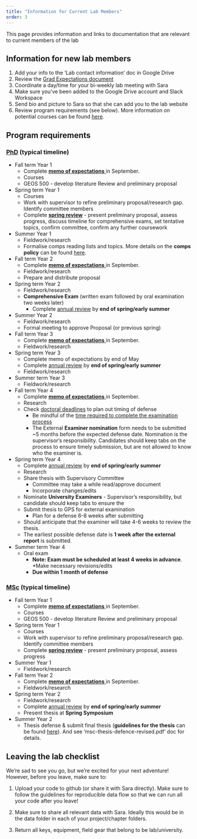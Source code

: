 ```yaml
---
title: "Information for Current Lab Members"
order: 3
---
```


This page provides information and links to documentation that are relevant to current members of the lab

## Information for new lab members

1) Add your info to the 'Lab contact information' doc in Google Drive
2) Review the <a href=../files/grad_expectations_MicrometLab_20220114.pdf>Grad Expectations document </a>
3) Coordinate a day/time for your bi-weekly lab meeting with Sara
4) Make sure you’ve been added to the Google Drive account and Slack Workspace
5) Send bio and picture to Sara so that she can add you to the lab website
6) Review program requirements (see below). More information on potential courses can be found [here](https://docs.google.com/document/d/1Aj2DghLRYhFqoIMposPYwHl772gsQ8CTwZ09oXXrJDw/edit?usp=sharing).

## Program requirements
### [PhD](https://geog.ubc.ca/graduate/phd-program/) (typical timeline)

* Fall term Year 1
  * Complete <a href=../files/Memo_of_Expectations_PhD.pdf>**memo of expectations** </a> in September. 
  * Courses
  * GEOS 500 - develop literature Review and preliminary proposal

* Spring term Year 1
  * Courses
  * Work with supervisor to refine preliminary proposal/research gap. Identify committee members 
  * Complete <a href=../files/spring-review-2.docx>**spring review**</a> - present preliminary proposal, assess progress, discuss timeline for comprehensive exams, set tentative topics, confirm committee, confirm any further coursework
  
* Summer Year 1
  * Fieldwork/research
  * Formalise comps reading lists and topics. More details on the **comps policy** can be found <a href=../files/GEOSCompsPolicy.docx>here</a>.

* Fall term Year 2
  * Complete <a href=../files/Memo_of_Expectations_PhD.pdf>**memo of expectations** </a> in September. 
  * Fieldwork/research
  * Prepare and distribute proposal

* Spring term Year 2
  * Fieldwork/research
  * **Comprehensive Exam** (written exam followed by oral examination two weeks later)
    * Complete <a href=../files/annual-review.docx>annual review</a> by **end of spring/early summer**

* Summer Year 2
  * Fieldwork/research
  * Formal meeting to approve Proposal (or previous spring)	

* Fall term Year 3
  * Complete <a href=../files/Memo_of_Expectations_PhD.pdf>**memo of expectations** </a> in September. 
  * Fieldwork/research
  
* Spring term Year 3
  * Complete memo of expectations by end of May
  * Complete <a href=../files/annual-review.docx>annual review</a> by **end of spring/early summer**
  * Fieldwork/research

* Summer term Year 3
  * Fieldwork/research
  
* Fall term Year 4
  * Complete <a href=../files/Memo_of_Expectations_PhD.pdf>**memo of expectations** </a> in September. 
  * Research
  * Check [doctoral deadlines](https://www.grad.ubc.ca/current-students/final-doctoral-exam/doctoral-deadlines) to plan out timing of defense 
    * Be mindful of the [time required to complete the examination process](https://www.grad.ubc.ca/current-students/final-doctoral-exam/examination-timeline ) 
    * The External **Examiner nomination** form needs to be submitted ~5 months before the expected  defense date.  Nomination is the supervisor's responsibility.  Candidates should keep tabs on the process to ensure timely submission, but are not allowed to know who the examiner is.

* Spring term Year 4
  * Complete <a href=../files/annual-review.docx>annual review</a> by **end of spring/early summer**
  * Research
  * Share thesis with Supervisory Committee
    * Committee may take a while read/approve document
    * Incorporate changes/edits
  * Nominate **University Examiners** - Supervisor’s responsibility, but candidate should keep tabs to ensure the 
  * Submit thesis to GPS for external examination
    * Plan for a defense 6-8 weeks after submitting
  * Should anticipate that the examiner will take 4-6 weeks to review the thesis.
  * The earliest possible defense date is **1 week after the external report** is submitted.
  
* Summer term Year 4
  * Oral exam
    * **Note: Exam must be scheduled at least 4 weeks in advance**.
  *Make necessary revisions/edits
    * **Due within 1 month of defense**

### [MSc](https://geog.ubc.ca/graduate/masters-programs/msc-geography/) (typical timeline)

* Fall term Year 1
  * Complete <a href=../files/Memo_of_Expectations_MSc.pdf>**memo of expectations** </a> in September. 
  * Courses
  * GEOS 500 - develop literature Review and preliminary proposal

* Spring term Year 1
  * Courses
  * Work with supervisor to refine preliminary proposal/research gap. Identify committee members 
  * Complete <a href=../files/spring-review-2.docx>**spring review**</a> - present preliminary proposal, assess progress
  
* Summer Year 1
  * Fieldwork/research

* Fall term Year 2
  * Complete <a href=../files/Memo_of_Expectations_MSc.pdf>**memo of expectations** </a> in September. 
  * Fieldwork/research

* Spring term Year 2
  * Fieldwork/research
  * Complete <a href=../files/annual-review.docx>annual review</a> by **end of spring/early summer**
  * Present thesis at **Spring Symposium**

* Summer Year 2
  * Thesis defense & submit final thesis (**guidelines for the thesis** can be found [here](https://www.grad.ubc.ca/current-students/dissertation-thesis-preparation/formatting-requirements)). And see ‘msc-thesis-defence-revised.pdf’ doc for details.

## Leaving the lab checklist

We're sad to see you go, but we're excited for your next adventure! However, before you leave, make sure to:

1) Upload your code to github (or share it with Sara directly). Make sure to follow the guidelines for reproducible data flow so that we can run all your code after you leave! 

2) Make sure to share all relevant data with Sara. Ideally this would be in the data folder in each of your project/chapter folders.

3) Return all keys, equipment, field gear that belong to be lab/university.

